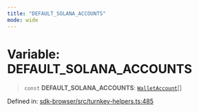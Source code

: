 ```yaml
---
title: "DEFAULT_SOLANA_ACCOUNTS"
mode: wide
---
```

  
# Variable: DEFAULT\_SOLANA\_ACCOUNTS

> `const` **DEFAULT\_SOLANA\_ACCOUNTS**: [`WalletAccount`](../WalletAccount/readme)[]

Defined in: [sdk-browser/src/turnkey-helpers.ts:485](https://github.com/tkhq/sdk/blob/main/packages/sdk-browser/src/turnkey-helpers.ts#L485)

